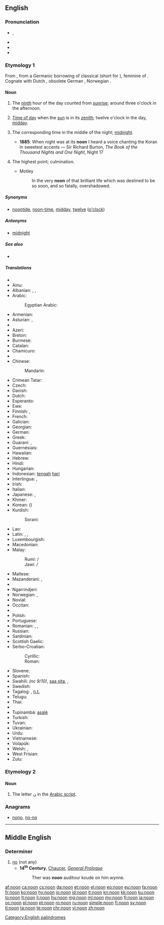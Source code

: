 ==English==
{{wikipedia}}

===Pronunciation===
* {{IPA|/nuːn/}}, {{X-SAMPA|/nu:n/}}
* {{audio|en-us-noon.ogg|Audio (US)}}
* {{audio|En-uk-noon.ogg|Audio (UK)}}
* {{rhymes|uːn}}

===Etymology 1===
From {{etyl|ang|en}} {{term/t|ang|nōn}}, from a Germanic borrowing of classical {{etyl|la|en}} {{term/t|la|nōna||ninth hour}} (short for {{term/t|la|nōna}} {{term/t|la|hōra}}), feminine of {{term/t|la|nōnus||ninth}}.  Cognate with Dutch {{term|noen|lang=nl}}, obsolete German {{term|Non|lang=de}}, Norwegian {{term|non|lang=no}}.

====Noun====
{{en-noun}}

# {{context|obsolete|lang=en}} The [[ninth]] hour of the day counted from [[sunrise]]; around three o'clock in the afternoon.
# [[time of day|Time of day]] when the [[sun]] is in its [[zenith]]; twelve o'clock in the day, [[midday]].
# {{context|obsolete|lang=en}} The corresponding time in the middle of the night; [[midnight]].
#* '''1885''': When night was at its '''noon''' I heard a voice chanting the Koran in sweetest accents — Sir Richard Burton, ''The Book of the Thousand Nights and One Night'', Night 17
# {{context|figurative|lang=en}} The highest point; culmination.
#* Motley
#*: In the very '''noon''' of that brilliant life which was destined to be so soon, and so fatally, overshadowed.

=====Synonyms=====
* {{sense|twelve o'clock in the day}} [[noontide]], [[noon-time]], [[midday]], [[twelve]] ([[o'clock]])

=====Antonyms=====
* {{sense|middle of the night}} [[midnight]]

=====See also=====
* {{list:times of day/en}}

=====Translations=====
{{trans-top|midday}}
* {{trreq|ab}}
* Ainu: {{t|ain|トノㇱキ|tr=tonoski}}
* Albanian: {{t+|sq|drekë|?}}, {{t+|sq|mesditë}}, {{t|sq|drekëhera}}
* Arabic: {{t+|ar|ظهر|m|tr=Zuhr|sc=Arab}}
*: Egyptian Arabic: {{t|arz|ظهر|m|tr=ḍohr|sc=Arab}}
* Armenian: {{t|hy|կեսօր|tr=kesòr}}
* Asturian: {{t|ast|meudía|m}}, {{t|ast|mediudía|m}}
* {{trreq|av}}
* Azeri: {{t|az|günorta}}
* Breton: {{t+|br|kreisteiz|m}}
* Burmese: {{t+|my|မွန်းတည့်|sc=Mymr}}
* Catalan: {{t+|ca|migdia|m}}
* Chamicuro: {{t|ccc|yas̈htijka mo'sojko}}
* {{trreq|ce}}
* Chinese:
*: Mandarin: {{t+|cmn|正午|tr=zhèngwǔ|sc=Hani}}
* Crimean Tatar: {{t|crh|üyle}}
* Czech: {{t+|cs|poledne|n}}
* Danish: {{t+|da|middag|c}}
* Dutch: {{t+|nl|middag|m}}
* Esperanto: {{t|eo|tagmezo}}
* Ewe: {{t|ee|ŋdɔ}}
* Finnish: {{t+|fi|keskipäivä}}, {{t+|fi|puolipäivä}}
* French: {{t+|fr|midi|m}}
* Galician: {{t|gl|mediodía|m}}
* Georgian: {{t|ka|შუადღე|tr=šuadḡe|sc=Geor}}
* German: {{t+|de|Mittag|m}}
* Greek: {{t+|el|μεσημέρι|n|tr=mesiméri}}
* Guaraní: {{t|gn|asaje}}, {{t|gn|asajepyte}}
* Guernésiais: {{t|roa-grn|méjeu|m}}
* Hawaiian: {{t|haw|awakea}}
* Hebrew: {{t|he|צהריים|f|tr=tsohoráyim|sc=Hebr}}
* Hindi: {{t|hi|दोपहर|m|tr=dopahar|sc=Deva}}
* Hungarian: {{t+|hu|dél}}
* Indonesian: [[tengah]] [[hari]]
* Interlingua: {{t|ia|mediedie}}, {{t|ia|meridie}}
* Irish: {{t|ga|nóin|f}}
* Italian: {{t+|it|mezzogiorno|m}}
* Japanese: {{t+|ja|正午|tr=しょうご, shōgo|sc=Jpan}}, {{t|ja|真昼|tr=まひる, mahiru|sc=Jpan}}
* Khmer: {{t|km|ថ្ងៃត្រង់|sc=Khmr|tr=tŋay trɑŋ}}
* Korean: {{t+|ko|정오|tr=jeong-o|sc=Kore}} ({{t+|ko|正午|sc=Kore}})
* Kurdish:
*: Sorani: {{t|ku|نیوه‌ڕۆ}}
{{trans-mid}}
* Lao: {{t|lo|ເວລາທ່ຽງມື້|sc=Laoo}}
* Latin: {{t+|la|meridies|m}}, {{t|la|meridianum tempus|n}}, {{t|la|medium diei|n}}
* Luxembourgish: {{t|lb|Mëtteg|m}}
* Macedonian: {{t|mk|пладне|n|tr=pládne}}
* Malay:
*: Rumi: {{t|ms|tengah hari}} / {{t|ms|tengari}}
*: Jawi: {{t|ms|تڠه هاري|sc=Arab}} / {{t|ms|تڠاري|sc=Arab}}
* Maltese: {{t|mt|nofsinhar|m}}
* Mazanderani: {{t|mzn|چاشت|tr=cašt|sc=mzn-Arab}}, {{t|mzn|چاشت‌سری|tr=caštseri|sc=mzn-Arab}}
* {{trreq|mn}}
* Ngarrindjeri: {{t|nay|gauwel}}
* Norwegian: {{t+|no|middag|m}}, {{t+|no|non|m}} {{qualifier|archaic}}
* Novial: {{t|nov|medidie}}
* Occitan: {{t+|oc|miègjorn|m}}
* {{trreq|os}}
* Polish: {{t+|pl|południe|n}}
* Portuguese: {{t+|pt|meio-dia|m}}
* Romanian: {{t+|ro|amiază|f}}, {{t|ro|miezul zilei|n}}, {{t|ro|mijloc de zi|n}}
* Russian: {{t+|ru|полдень|m|tr=pólden’|sc=Cyrl}}
* Sardinian: {{t|sc|mesu die}}
* Scottish Gaelic: {{t|gd|meadhan-là|m}}
* Serbo-Croatian:
*: Cyrillic: {{t|sh|подне|n}}
*: Roman: {{t|sh|podne|n}}
* Slovene: {{t+|sl|poldan|m}}
* Spanish: {{t+|es|mediodía|m}}
* Swahili: {{t|sw|adhuuri}} ''(nc 9/10)'', [[saa sita]], {{t+|sw|mchana}}, {{t+|sw|adhuhuri}}
* Swedish: {{t+|sv|middag|c}}
* Tagalog: {{t|tl|tanghali}}, [[n.t.]]
* Telugu: {{t+|te|మధ్యాహ్నము|tr=madhyāhnamu}}
* Thai: {{t|th|เที่ยงวัน|tr=tîang wan}}
* {{trreq|bo}}
* Tupinambá: [[asaîé]]
* Turkish: {{t+|tr|öğle}}
* Tuvan: {{t|tyv|дүш|tr=düš}}
* Ukrainian: {{t|uk|полудень|m|tr=poluden'|sc=Cyrl}}
* Urdu: {{t|ur|دوپہر|m|tr=dopahar|sc=ur-Arab}}
* Vietnamese: {{t|vi|buổi trưa}}
* Volapük: {{t+|vo|zedel}}
* Welsh: {{t+|cy|canol dydd|m}}, {{t|cy|hanner dydd}}
* West Frisian: {{t|fy|middei|c}}
* Zulu: {{t+|zu|imini|c9|c10}}
{{trans-bottom}}

{{trans-see|midnight}}

===Etymology 2===

====Noun====
{{en-noun}}

# The letter [[ن]] in the [[Arabic script]].

===Anagrams===
* [[nono#English|nono]], [[no-no#English|no-no]]

[[Category:English palindromes]]

----

==Middle English==

===Determiner===
{{head|enm|determiner}}

# [[no]] (not any)
#* '''14<sup>th</sup> Century''', [[w:Geoffrey Chaucer|Chaucer]], ''[[s:The Canterbury Tales/General Prologue|General Prologue]]''
#*: Ther was '''noon''' auditour koude on him wynne.
#*:: <!--please translate this into Modern English-->
{{attention|enm|more parts of speech?}}

[[af:noon]]
[[ca:noon]]
[[cs:noon]]
[[da:noon]]
[[et:noon]]
[[el:noon]]
[[eo:noon]]
[[eu:noon]]
[[fa:noon]]
[[fr:noon]]
[[ko:noon]]
[[hy:noon]]
[[io:noon]]
[[id:noon]]
[[it:noon]]
[[kn:noon]]
[[kk:noon]]
[[ku:noon]]
[[lo:noon]]
[[lt:noon]]
[[li:noon]]
[[hu:noon]]
[[mg:noon]]
[[ml:noon]]
[[my:noon]]
[[fj:noon]]
[[ja:noon]]
[[oc:noon]]
[[pl:noon]]
[[pt:noon]]
[[ro:noon]]
[[ru:noon]]
[[simple:noon]]
[[fi:noon]]
[[sv:noon]]
[[tl:noon]]
[[ta:noon]]
[[te:noon]]
[[chr:noon]]
[[vi:noon]]
[[zh:noon]]
